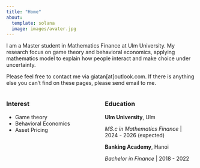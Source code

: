 ```yaml
---
title: "Home"
about:
  template: solana
  image: images/avater.jpg 
---
```


I am a Master student in Mathematics Finance at Ulm University. My research focus on game theory and behavioral economics, applying mathematics model to explain how people interact and make choice under uncertainty. 

Please feel free to contact me via giatan[at]outlook.com. If there is anything else you can't find on these pages, please send email to me. 

:::: {.columns}
::: {.column width="50%"}
### Interest
* Game theory
* Behavioral Economics
* Asset Pricing
:::
::: {.column width="50%"}
### Education
**Ulm University**, Ulm

*MS.c in Mathematics Finance* | 2024 - 2026 (expected)

**Banking Academy**, Hanoi

*Bachelor in Finance* | 2018 - 2022
:::
::::
